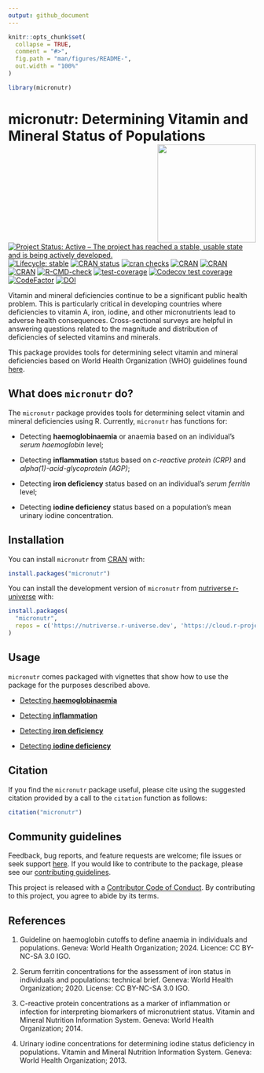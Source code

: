 ```yaml
---
output: github_document
---
```


<!-- README.md is generated from README.Rmd. Please edit that file -->

```r
knitr::opts_chunk$set(
  collapse = TRUE,
  comment = "#>",
  fig.path = "man/figures/README-",
  out.width = "100%"
)

library(micronutr)
```

# micronutr: Determining Vitamin and Mineral Status of Populations <img src="man/figures/logo.png" width="200px" align="right" />

<!-- badges: start -->
[![Project Status: Active – The project has reached a stable, usable state and is being actively developed.](https://www.repostatus.org/badges/latest/active.svg)](https://www.repostatus.org/#active)
[![Lifecycle: stable](https://img.shields.io/badge/lifecycle-stable-brightgreen.svg)](https://lifecycle.r-lib.org/articles/stages.html#stable)
[![CRAN status](https://www.r-pkg.org/badges/version/micronutr)](https://CRAN.R-project.org/package=micronutr)
[![cran checks](https://badges.cranchecks.info/worst/micronutr.svg)](https://cran.r-project.org/web/checks/check_results_micronutr.html)
[![CRAN](https://img.shields.io/cran/l/micronutr.svg)](https://CRAN.R-project.org/package=micronutr)
[![CRAN](http://cranlogs.r-pkg.org/badges/micronutr)](https://cran.r-project.org/package=micronutr)
[![CRAN](http://cranlogs.r-pkg.org/badges/grand-total/micronutr)](https://cran.r-project.org/package=micronutr)
[![R-CMD-check](https://github.com/nutriverse/micronutr/actions/workflows/R-CMD-check.yaml/badge.svg)](https://github.com/nutriverse/micronutr/actions/workflows/R-CMD-check.yaml)
[![test-coverage](https://github.com/nutriverse/micronutr/actions/workflows/test-coverage.yaml/badge.svg)](https://github.com/nutriverse/micronutr/actions/workflows/test-coverage.yaml)
[![Codecov test coverage](https://codecov.io/gh/nutriverse/micronutr/branch/main/graph/badge.svg)](https://app.codecov.io/gh/nutriverse/micronutr?branch=main)
[![CodeFactor](https://www.codefactor.io/repository/github/nutriverse/micronutr/badge)](https://www.codefactor.io/repository/github/nutriverse/micronutr)
[![DOI](https://zenodo.org/badge/584725138.svg)](https://zenodo.org/badge/latestdoi/584725138)
<!-- badges: end -->

Vitamin and mineral deficiencies continue to be a significant public health problem. This is particularly critical in developing countries where deficiencies to vitamin A, iron, iodine, and other micronutrients lead to adverse health consequences. Cross-sectional surveys are helpful in answering questions related to the magnitude and distribution of deficiencies of selected vitamins and minerals.

This package provides tools for determining select vitamin and mineral deficiencies based on World Health Organization (WHO) guidelines found [here](https://www.who.int/teams/nutrition-and-food-safety/databases/vitamin-and-mineral-nutrition-information-system).

## What does `micronutr` do?

The `micronutr` package provides tools for determining select vitamin and mineral deficiencies using R. Currently, `micronutr` has functions for:

* Detecting **haemoglobinaemia** or anaemia based on an individual's *serum haemoglobin* level;

* Detecting **inflammation** status based on *c-reactive protein (CRP)* and *alpha(1)-acid-glycoprotein (AGP)*;

* Detecting **iron deficiency** status based on an individual's *serum ferritin* level;

* Detecting **iodine deficiency** status based on a population's mean urinary iodine concentration.

## Installation

You can install `micronutr` from [CRAN](https://cran.r-project.org) with:

```r
install.packages("micronutr")
```

You can install the development version of `micronutr` from [nutriverse r-universe](https://nutriverse.r-universe.dev) with:

```r
install.packages(
  "micronutr", 
  repos = c('https://nutriverse.r-universe.dev', 'https://cloud.r-project.org')
)
```

## Usage

`micronutr` comes packaged with vignettes that show how to use the package for the purposes described above.

* [Detecting **haemoglobinaemia**](https://nutriverse.io/micronutr/articles/haemoglobinaemia.html)

* [Detecting **inflammation**](https://nutriverse.io/micronutr/articles/inflammation.html)

* [Detecting **iron deficiency**](https://nutriverse.io/micronutr/articles/iron-deficiency.html)

* [Detecting **iodine deficiency**](https://nutriverse.io/micronutr/articles/iodine-deficiency.html)

## Citation

If you find the `micronutr` package useful, please cite using the suggested citation provided by a call to the `citation` function as follows:

```r
citation("micronutr")
```

## Community guidelines

Feedback, bug reports, and feature requests are welcome; file issues or seek support [here](https://github.com/nutriverse/micronutr/issues). If you would like to contribute to the package, please see our [contributing guidelines](https://nutriverse.io/micronutr/CONTRIBUTING.html).

This project is released with a [Contributor Code of Conduct](https://nutriverse.io/micronutr/CODE_OF_CONDUCT.html). By contributing to this project, you agree to abide by its terms.

## References

1. Guideline on haemoglobin cutoffs to define anaemia in individuals and populations. Geneva: World
Health Organization; 2024. Licence: CC BY-NC-SA 3.0 IGO.

2. Serum ferritin concentrations for the assessment of iron status in individuals and populations: technical brief. Geneva: World Health Organization; 2020. License: CC BY-NC-SA 3.0 IGO.

3. C-reactive protein concentrations as a marker of inflammation or infection for interpreting biomarkers of micronutrient status. Vitamin and Mineral Nutrition Information System. Geneva: World Health Organization; 2014.

4. Urinary iodine concentrations for determining iodine status deficiency in populations. Vitamin and Mineral
Nutrition Information System. Geneva: World Health Organization; 2013.
